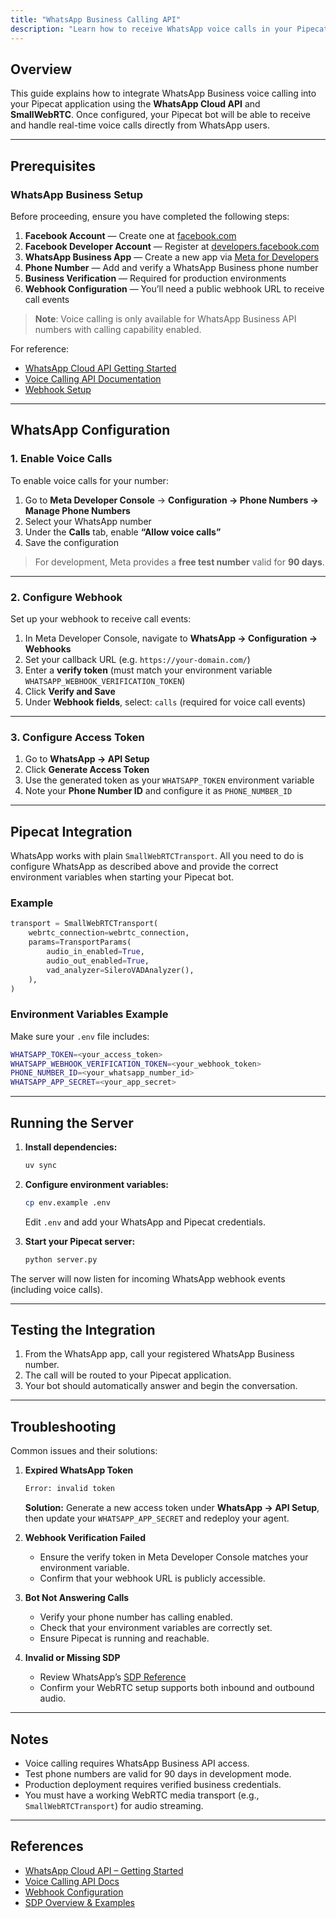 ```yaml
---
title: "WhatsApp Business Calling API"
description: "Learn how to receive WhatsApp voice calls in your Pipecat application"
---
```


## Overview

This guide explains how to integrate WhatsApp Business voice calling into your Pipecat application using the **WhatsApp Cloud API** and **SmallWebRTC**. Once configured, your Pipecat bot will be able to receive and handle real-time voice calls directly from WhatsApp users.

---

## Prerequisites

### WhatsApp Business Setup

Before proceeding, ensure you have completed the following steps:

1. **Facebook Account** — Create one at [facebook.com](https://facebook.com)
2. **Facebook Developer Account** — Register at [developers.facebook.com](https://developers.facebook.com)
3. **WhatsApp Business App** — Create a new app via [Meta for Developers](https://developers.facebook.com/apps)
4. **Phone Number** — Add and verify a WhatsApp Business phone number
5. **Business Verification** — Required for production environments
6. **Webhook Configuration** — You’ll need a public webhook URL to receive call events

> **Note**: Voice calling is only available for WhatsApp Business API numbers with calling capability enabled.

For reference:
- [WhatsApp Cloud API Getting Started](https://developers.facebook.com/docs/whatsapp/cloud-api/get-started/)
- [Voice Calling API Documentation](https://developers.facebook.com/docs/whatsapp/cloud-api/calling/)
- [Webhook Setup](https://developers.facebook.com/docs/whatsapp/webhooks/)

---

## WhatsApp Configuration

### 1. Enable Voice Calls

To enable voice calls for your number:

1. Go to **Meta Developer Console** → **Configuration → Phone Numbers → Manage Phone Numbers**
2. Select your WhatsApp number
3. Under the **Calls** tab, enable **“Allow voice calls”**
4. Save the configuration

> For development, Meta provides a **free test number** valid for **90 days**.

---

### 2. Configure Webhook

Set up your webhook to receive call events:

1. In Meta Developer Console, navigate to **WhatsApp → Configuration → Webhooks**
2. Set your callback URL (e.g. `https://your-domain.com/`)
3. Enter a **verify token** (must match your environment variable `WHATSAPP_WEBHOOK_VERIFICATION_TOKEN`)
4. Click **Verify and Save**
5. Under **Webhook fields**, select: `calls` (required for voice call events)

---

### 3. Configure Access Token

1. Go to **WhatsApp → API Setup**
2. Click **Generate Access Token**
3. Use the generated token as your `WHATSAPP_TOKEN` environment variable
4. Note your **Phone Number ID** and configure it as `PHONE_NUMBER_ID`

---

## Pipecat Integration

WhatsApp works with plain `SmallWebRTCTransport`. All you need to do is configure WhatsApp as described above and provide the correct environment variables when starting your Pipecat bot.

### Example

```python
transport = SmallWebRTCTransport(
    webrtc_connection=webrtc_connection,
    params=TransportParams(
        audio_in_enabled=True,
        audio_out_enabled=True,
        vad_analyzer=SileroVADAnalyzer(),
    ),
)
```

### Environment Variables Example

Make sure your `.env` file includes:

```bash
WHATSAPP_TOKEN=<your_access_token>
WHATSAPP_WEBHOOK_VERIFICATION_TOKEN=<your_webhook_token>
PHONE_NUMBER_ID=<your_whatsapp_number_id>
WHATSAPP_APP_SECRET=<your_app_secret>
```

---

## Running the Server

1. **Install dependencies:**
   ```bash
   uv sync
   ```

2. **Configure environment variables:**
   ```bash
   cp env.example .env
   ```
   Edit `.env` and add your WhatsApp and Pipecat credentials.

3. **Start your Pipecat server:**
   ```bash
   python server.py
   ```

The server will now listen for incoming WhatsApp webhook events (including voice calls).

---

## Testing the Integration

1. From the WhatsApp app, call your registered WhatsApp Business number.
2. The call will be routed to your Pipecat application.
3. Your bot should automatically answer and begin the conversation.

---

## Troubleshooting

Common issues and their solutions:

1. **Expired WhatsApp Token**
   ```bash
   Error: invalid token
   ```
   **Solution:** Generate a new access token under **WhatsApp → API Setup**, then update your `WHATSAPP_APP_SECRET` and redeploy your agent.

2. **Webhook Verification Failed**
   - Ensure the verify token in Meta Developer Console matches your environment variable.
   - Confirm that your webhook URL is publicly accessible.

3. **Bot Not Answering Calls**
   - Verify your phone number has calling enabled.
   - Check that your environment variables are correctly set.
   - Ensure Pipecat is running and reachable.

4. **Invalid or Missing SDP**
   - Review WhatsApp’s [SDP Reference](https://developers.facebook.com/docs/whatsapp/cloud-api/calling/reference#sdp-overview-and-sample-sdp-structures)
   - Confirm your WebRTC setup supports both inbound and outbound audio.

---

## Notes

- Voice calling requires WhatsApp Business API access.
- Test phone numbers are valid for 90 days in development mode.
- Production deployment requires verified business credentials.
- You must have a working WebRTC media transport (e.g., `SmallWebRTCTransport`) for audio streaming.

---

## References

- [WhatsApp Cloud API – Getting Started](https://developers.facebook.com/docs/whatsapp/cloud-api/get-started/)
- [Voice Calling API Docs](https://developers.facebook.com/docs/whatsapp/cloud-api/calling/)
- [Webhook Configuration](https://developers.facebook.com/docs/whatsapp/webhooks/)
- [SDP Overview & Examples](https://developers.facebook.com/docs/whatsapp/cloud-api/calling/reference#sdp-overview-and-sample-sdp-structures)
